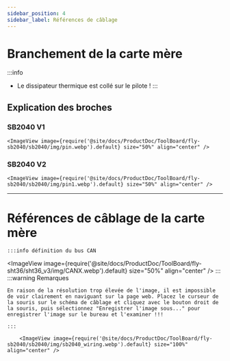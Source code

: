 ```yaml
---
sidebar_position: 4
sidebar_label: Références de câblage
---
```


# Branchement de la carte mère

:::info
* Le dissipateur thermique est collé sur le pilote !
:::


## Explication des broches

### SB2040 V1
    <ImageView image={require('@site/docs/ProductDoc/ToolBoard/fly-sb2040/sb2040/img/pin.webp').default} size="50%" align="center" />

### SB2040 V2
    <ImageView image={require('@site/docs/ProductDoc/ToolBoard/fly-sb2040/sb2040/img/pin1.webp').default} size="50%" align="center" />

---

# Références de câblage de la carte mère
    :::info définition du bus CAN
<ImageView image={require('@site/docs/ProductDoc/ToolBoard/fly-sht36/sht36_v3/img/CANX.webp').default} size="50%" align="center" />
    :::
    :::warning Remarques

    En raison de la résolution trop élevée de l'image, il est impossible de voir clairement en naviguant sur la page web. Placez le curseur de la souris sur le schéma de câblage et cliquez avec le bouton droit de la souris, puis sélectionnez "Enregistrer l'image sous..." pour enregistrer l'image sur le bureau et l'examiner !!!

    :::

        <ImageView image={require('@site/docs/ProductDoc/ToolBoard/fly-sb2040/sb2040/img/sb2040_wiring.webp').default} size="100%" align="center" />
